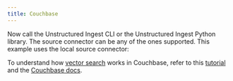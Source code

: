 ```yaml
---
title: Couchbase
---
```



<NewDocument />


<SharedContentCouchbase/>
<SharedAPIKeyURL/>

Now call the Unstructured Ingest CLI or the Unstructured Ingest Python library. The source connector can be any of the ones supported. This example uses the local source connector:


<CodeGroup>
  <CouchbaseAPISh />
  <CouchbaseAPIPyV2 />
</CodeGroup>

To understand how [vector search](https://www.couchbase.com/products/vector-search/) works in Couchbase, refer to this [tutorial](https://developer.couchbase.com/tutorial-python-langchain-pdf-chat) and the [Couchbase docs](https://docs.couchbase.com/cloud/vector-search/vector-search.html).

